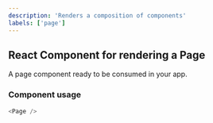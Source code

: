 ```yaml
---
description: 'Renders a composition of components'
labels: ['page']
---
```



## React Component for rendering a Page

A page component ready to be consumed in your app.

### Component usage

```js
<Page />
```
